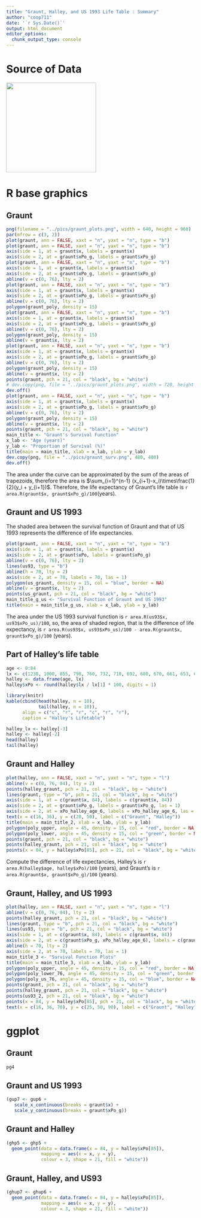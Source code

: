 ```yaml
---
title: "Graunt, Halley, and US 1993 Life Table : Summary"
author: "coop711"
date: '`r Sys.Date()`'
output: html_document
editor_options: 
  chunk_output_type: console
---
```


# Source of Data

<img src = "../pics/graunt_table.png" width = "240"/>

<!--## Data Input-->

<P style = "page-break-before:always">

# R base graphics

## Graunt

<!--
```r
graunt <- data.frame(x = c(0, seq(6, 76, by = 10)), 
                     xPo_g = c(100, 64, 40, 25, 16, 10, 6, 3, 1))
```

### More data

* US 1993 life table for the same age group

```r
us93 <- data.frame(x = graunt$x, 
                   xPo_us = c(100, 99, 99, 98, 97, 95, 92, 84, 70))
```


```r
(graunt_us <- data.frame(graunt, 
                         xPo_us = us93$xPo))
```

### Life Expectancy

The basic principle is that the area under the survival function is the life expectancy. 

$X \ge 0$, $X \sim F(x)$ => $X \equiv F^{-1}(U), U \sim U(0,1)$, therefore, 

$E(X) = E\{F^{-1}(U)\} = \int_{0}^{1} F^{-1}(u)du = \int_0^{\infty} 1-F(x) dx = \int_{0}^{\infty} S(x) dx$


### Setting up coordinates for `polygon()` (Clockwise)

```r
(graunt_x <- c(graunt$x, 0))
(graunt_y <- c(graunt$xPo_g, 0))
graunt_poly <- data.frame(x = graunt_x, y = graunt_y)
```
-->

```r
png(filename = "../pics/graunt_plots.png", width = 640, height = 960)
par(mfrow = c(3, 2))
plot(graunt, ann = FALSE, xaxt = "n", yaxt = "n", type = "b")
plot(graunt, ann = FALSE, xaxt = "n", yaxt = "n", type = "b")
axis(side = 1, at = graunt$x, labels = graunt$x)
axis(side = 2, at = graunt$xPo_g, labels = graunt$xPo_g)
plot(graunt, ann = FALSE, xaxt = "n", yaxt = "n", type = "b")
axis(side = 1, at = graunt$x, labels = graunt$x)
axis(side = 2, at = graunt$xPo_g, labels = graunt$xPo_g)
abline(v = c(0, 76), lty = 2)
plot(graunt, ann = FALSE, xaxt = "n", yaxt = "n", type = "b")
axis(side = 1, at = graunt$x, labels = graunt$x)
axis(side = 2, at = graunt$xPo_g, labels = graunt$xPo_g)
abline(v = c(0, 76), lty = 2)
polygon(graunt_poly, density = 15)
plot(graunt, ann = FALSE, xaxt = "n", yaxt = "n", type = "b")
axis(side = 1, at = graunt$x, labels = graunt$x)
axis(side = 2, at = graunt$xPo_g, labels = graunt$xPo_g)
abline(v = c(0, 76), lty = 2)
polygon(graunt_poly, density = 15)
abline(v = graunt$x, lty = 2)
plot(graunt, ann = FALSE, xaxt = "n", yaxt = "n", type = "b")
axis(side = 1, at = graunt$x, labels = graunt$x)
axis(side = 2, at = graunt$xPo_g, labels = graunt$xPo_g)
abline(v = c(0, 76), lty = 2)
polygon(graunt_poly, density = 15)
abline(v = graunt$x, lty = 2)
points(graunt, pch = 21, col = "black", bg = "white")
# dev.copy(png, file = "../pics/graunt_plots.png", width = 720, height = 1080)
dev.off()
plot(graunt, ann = FALSE, xaxt = "n", yaxt = "n", type = "b")
axis(side = 1, at = graunt$x, labels = graunt$x)
axis(side = 2, at = graunt$xPo_g, labels = graunt$xPo_g)
abline(v = c(0, 76), lty = 2)
polygon(graunt_poly, density = 15)
abline(v = graunt$x, lty = 2)
points(graunt, pch = 21, col = "black", bg = "white")
main_title <- "Graunt's Survival Function"
x_lab <- "Age (years)"
y_lab <- "Proportion of Survival (%)"
title(main = main_title, xlab = x_lab, ylab = y_lab)
dev.copy(png, file = "../pics/graunt_surv.png", 480, 480)
dev.off()
```

<!--### Area under the curve-->

<!--
*  `diff()`, `head()`, and `tail()` can be used to write a function to compute the area easily.  

```r
area.R <- function(x, y) {
  sum(diff(x) * (head(y, -1) + tail(y, -1))/2)
  }
```
-->

The area under the curve can be approximated by the sum of the areas of trapezoids, therefore the area is $\sum_{i=1}^{n-1} (x_{i+1}-x_i)\times\frac{1}{2}(y_i + y_{i+1})$. Therefore, the life expectancy of Graunt's life table is 
`r area.R(graunt$x, graunt$xPo_g)/100`(years).

<P style = "page-break-before:always">

## Graunt and US 1993

The shaded area between the survival function of Graunt and that of US 1993 represents the difference of life expectancies.

<!--

### Setting coordinates for `polygon()`

```r
us_graunt_x <- c(us93$x, rev(graunt$x))
us_graunt_y <- c(us93$xPo_us, rev(graunt$xPo_g))
us_graunt <- data.frame(x = us_graunt_x, y = us_graunt_y)
```
-->

```r
plot(graunt, ann = FALSE, xaxt = "n", yaxt = "n", type = "b")
axis(side = 1, at = graunt$x, labels = graunt$x)
axis(side = 2, at = graunt$xPo, labels = graunt$xPo_g)
abline(v = c(0, 76), lty = 2)
lines(us93, type = "b")
abline(h = 70, lty = 2)
axis(side = 2, at = 70, labels = 70, las = 1)
polygon(us_graunt, density = 15, col = "blue", border = NA)
abline(v = graunt$x, lty = 2)
points(us_graunt, pch = 21, col = "black", bg = "white")
main_title_g_us <- "Survival Function of Graunt and US 1993"
title(main = main_title_g_us, xlab = x_lab, ylab = y_lab)
```

The area under the US 1993 survival function is `r area.R(us93$x, us93$xPo_us)/100`, so, the area of shaded region, that is the difference of life expectancy, is `r area.R(us93$x, us93$xPo_us)/100 - area.R(graunt$x, graunt$xPo_g)/100` (years).

<P style = "page-break-before:always">

## Part of Halley's life table

```r
age <- 0:84
lx <- c(1238, 1000, 855, 798, 760, 732, 710, 692, 680, 670, 661, 653, 646, 640, 634, 628, 622, 616, 610, 604, 598, 592, 586, 579, 573, 567, 560, 553, 546, 539, 531, 523, 515, 507, 499, 490, 481, 472, 463, 454, 445, 436, 427, 417, 407, 397, 387, 377, 367, 357, 346, 335, 324, 313, 302, 292, 282, 272, 262, 252, 242, 232, 222, 212, 202, 192, 182, 172, 162, 152, 142, 131, 120, 109, 98, 88, 78, 68, 58, 50, 41, 34, 28, 23, 20)
halley <- data.frame(age, lx)
halley$xPo <- round(halley$lx / lx[1] * 100, digits = 1)
```

```r
library(knitr)
kable(cbind(head(halley, n = 10), 
            tail(halley, n = 10)), 
      align = c("c", "r", "r", "c", "r", "r"), 
      caption = "Halley's Lifetable")
```

```r
halley_lx <- halley[-3]
halley <- halley[-2]
head(halley)
tail(halley)
```

<P style = "page-break-before:always">

## Graunt and Halley

<!--


```r
age_graunt <- age %in% graunt$x
halley_graunt <- subset(halley, age_graunt)
xPo_halley_age_6 <- halley$xPo[age == 6]
main_title_2 <- "Survival Function of Graunt and Halley"
```

## Polygon

Setting the coordinates for `polygon()`. The intersection is found at `x = 10.8, y = 52.8` with `locator(1)` and couple of trial and errors.

* Upper region

```r
poly_1_x <- c(graunt$x[1:2], 10.8, halley$age[11:1])
poly_1_y <- c(graunt$xPo_g[1:2], 52.8, halley$xPo[11:1])
poly_upper <- data.frame(x = poly_1_x, y = poly_1_y)
```

* Lower region

```r
poly_2_x <- c(10.8, halley$age[12:85], graunt$x[9:3])
poly_2_y <- c(52.8, halley$xPo[12:85], graunt$xPo_g[9:3])
poly_lower <- data.frame(x = poly_2_x, y = poly_2_y)
```

--> 

```r
plot(halley, ann = FALSE, xaxt = "n", yaxt = "n", type = "l")
abline(v = c(0, 76, 84), lty = 2)
points(halley_graunt, pch = 21, col = "black", bg = "white")
lines(graunt, type = "b", pch = 21, col = "black", bg = "white")
axis(side = 1, at = c(graunt$x, 84), labels = c(graunt$x, 84))
axis(side = 2, at = graunt$xPo_g, labels = graunt$xPo_g, las = 1)
axis(side = 2, at = xPo_halley_age_6, labels = xPo_halley_age_6, las = 1)
text(x = c(16, 36), y = c(20, 50), label = c("Graunt", "Halley"))
title(main = main_title_2, xlab = x_lab, ylab = y_lab)
polygon(poly_upper, angle = 45, density = 15, col = "red", border = NA)
polygon(poly_lower, angle = 45, density = 15, col = "green", border = NA)
points(graunt, pch = 21, col = "black", bg = "white")
points(halley_graunt, pch = 21, col = "black", bg = "white")
points(x = 84, y = halley$xPo[85], pch = 21, col = "black", bg = "white")
```

<!--### Life expectancy-->

Compute the difference of life expectancies, Halley's is `r area.R(halley$age, halley$xPo)/100` (years), and Graunt's is `r area.R(graunt$x, graunt$xPo_g)/100` (years).

<P style = "page-break-before:always">

## Graunt, Halley, and US 1993

<!--Polygon with R Base Plot-->

<!--
### Coordinates 

In order to make the graphs truncated at the age 76, restrict the age of Halley up to 76.

```r
graunt_2 <- graunt
halley_2 <- halley
us93_2 <- us93
names(graunt_2) <- c("x", "Graunt")
names(halley_2) <- c("x", "Halley")
names(us93_2) <- c("x", "US93")
poly_lower_76 <- subset(poly_lower, poly_lower$x <= 76)
poly_3_x <- c(us93_2$x, halley_2$x[85:12], 10.8, graunt_2$x[2:1])
poly_3_y <- c(us93_2$US93, halley_2$Halley[85:12], 52.8, graunt_2$Graunt[2:1])
poly_us <- data.frame(x = poly_3_x, y = poly_3_y)
poly_us_76 <- subset(poly_us, poly_us$x <= 76)
```

### Straight to Polygon
-->

```r
plot(halley, ann = FALSE, xaxt = "n", yaxt = "n", type = "l")
abline(v = c(0, 76, 84), lty = 2)
points(halley_graunt, pch = 21, col = "black", bg = "white")
lines(graunt, type = "b", pch = 21, col = "black", bg = "white")
lines(us93, type = "b", pch = 21, col = "black", bg = "white")
axis(side = 1, at = c(graunt$x, 84), labels = c(graunt$x, 84))
axis(side = 2, at = c(graunt$xPo_g, xPo_halley_age_6), labels = c(graunt$xPo_g, xPo_halley_age_6), las = 1)
abline(h = 70, lty = 2)
axis(side = 2, at = 70, labels = 70, las = 1)
main_title_3 <- "Survival Function Plots"
title(main = main_title_3, xlab = x_lab, ylab = y_lab)
polygon(poly_upper, angle = 45, density = 15, col = "red", border = NA)
polygon(poly_lower_76, angle = 45, density = 15, col = "green", border = NA)
polygon(poly_us_76, angle = 45, density = 15, col = "blue", border = NA)
points(graunt, pch = 21, col = "black", bg = "white")
points(halley_graunt, pch = 21, col = "black", bg = "white")
points(us93_2, pch = 21, col = "black", bg = "white")
points(x = 84, y = halley$xPo[85], pch = 21, col = "black", bg = "white")
text(x = c(16, 36, 70), y = c(25, 50, 90), label = c("Graunt", "Halley", "US93"))
```

<P style = "page-break-before:always">

# ggplot 

<!--
```r
library(ggplot2)
```

## Data Reshape

Attach `reshape2` package to change wide format to long format

```r
library(reshape2)
```

How `melt()` works

```r
graunt_us_melt <- melt(graunt_us, 
                       id.vars = "x", 
                       measure.vars = c("xPo_g", "xPo_us"), 
                       value.name = "xPo", variable.name = "times")
graunt_us_melt
str(graunt_us_melt)
```

* Change factor levels of `times`

```r
levels(graunt_us_melt$times) <- c("Graunt", "US1993")
str(graunt_us_melt)
```
-->

## Graunt

<!--
## Structure of ggplot

```r
g1 <- ggplot() + 
  geom_line(data = graunt, 
            mapping = aes(x = graunt$x, y = graunt$xPo))
g2 <- g1 +
  geom_point(data = graunt, 
             mapping = aes(x = graunt$x, y = graunt$xPo), 
             shape = 21, fill = "white")
g3 <- g2 +
  theme_bw()
g4 <- g3 +
   xlab(x_lab) + 
   ylab(y_lab) + 
   ggtitle(main_title) +
   scale_x_continuous(breaks = graunt$x) + 
   scale_y_continuous(breaks = graunt$xPo_g)
g5 <- g4 +
  geom_vline(xintercept = graunt$x, linetype = "dotted") +
  geom_hline(yintercept = 0, linetype = "dotted")
pg4 <- g4 +
  geom_polygon(data = graunt_poly, 
               mapping = aes(x = x, y = y), 
               alpha = 0.7, fill = "grey")
```
-->

```r
pg4
```

<P style = "page-break-before:always">

## Graunt and US 1993

<!--### Points and Lines

Step by step approach to understand the grammar of ggplot

* We set `ggplot()` to accept varying `data.frame()` and `aes()`in `geom_polygon`

```r
gu1 <- ggplot() + 
  geom_line(data = graunt_us_melt, 
            mapping = aes(x = x, y = xPo, colour = times))
gu2 <- gu1 + 
  geom_point(data = graunt_us_melt, 
             mapping = aes(x = x, y = xPo, colour = times), 
             shape = 21, fill = "white")
gu3 <- gu2 + 
  theme_bw()
```

## Polygon 

Reuse `us_graunt` which contains `x = us_graunt_x` and `y = us_graunt_y` for `polygon()`. Note that we start with `gu3`, and also note how to remove default legends.

```r
gup3 <- gu3 + 
  geom_polygon(data = us_graunt, 
               mapping = aes(x = x, y = y), 
               alpha = 0.3, fill = "blue")
gup4 <- gup3 + 
  guides(colour = "none")
```

## Change default annotations

### Points and Lines

1. Change the x-axis and y-axis labels
    
```r
gu4 <- gu3 + 
   xlab(x_lab) + 
   ylab(y_lab)
```

2. Add main title

```r
gu4 <- gu3 + 
   xlab(x_lab) + 
   ylab(y_lab) + 
   ggtitle(main_title_g_us)
```

3. Change legend title
    
```r
gu4 <- gu3 + 
   xlab(x_lab) + 
   ylab(y_lab) + 
   ggtitle(main_title_g_us) +
   labs(colour = "Era")
```

4. Change legends.
    
```r
gu4 <- gu3 + 
   xlab(x_lab) + 
   ylab(y_lab) +
   ggtitle(main_title_g_us) +
   labs(colour = "Era") +
   scale_colour_discrete(labels = c("Graunt Era", "US 1993"))
```

5. Place legends inside the plot

```r
gu5 <- gu4 + 
   theme(legend.position = c(0.8, 0.5))
```

6. Change x-axis and y-axis tick marks

```r
gu6 <- gu5 + 
   scale_x_continuous(breaks = graunt$x) + 
   scale_y_continuous(breaks = graunt$xPo_g)
```

## Polygon

Add information to the plot drawn with `polygon()`

1. Start with `gup4`

```r
gup4
```

2. Main title, x-axis and y-axis labels

```r
gup5 <- gup4 + 
   xlab(x_lab) + 
   ylab(y_lab) +
   ggtitle(main_title_g_us)
```

3. `"Graunt Era"`, `"US 1993"`, `"Difference of Life Expectancies"` at proper positions
    
```r
gup6 <- gup5 + 
   annotate("text", 
            x = c(20, 40, 70), y = c(20, 60, 90), 
            label = c("Graunt Era", "Difference of\nLife Expectancies", "US 1993"))
```

4. x-axis and y-axis tick marks-->

```r
(gup7 <- gup6 + 
   scale_x_continuous(breaks = graunt$x) + 
   scale_y_continuous(breaks = graunt$xPo_g))
```

<P style = "page-break-before:always">

## Graunt and Halley

<!--
### Data Reshaping

Since the observed ages are different, we need final structure of the data frame to be melted. So, create copies of `graunt` and `halley` and extract parts of what we need and give feasible names.  

```r
graunt_halley_melt <- melt(list(graunt_2, halley_2), 
                           id.vars = "x", 
                           value.name = "xPo", 
                           variable.name = "Who")
str(graunt_halley_melt)
graunt_halley_melt <- graunt_halley_melt[-4]
(graunt_halley_melt_g <- subset(graunt_halley_melt, 
                                graunt_halley_melt$x %in% graunt$x))
```
 
## Survival Function, Step by Step

```r
(gh1 <- ggplot() + 
  geom_line(data = graunt_halley_melt, 
            mapping = aes(x = x, y = xPo, colour = Who)))
(gh2 <- gh1 + 
  geom_point(data = graunt_halley_melt_g, 
             mapping = aes(x = x, y = xPo, colour = Who), 
             shape = 21, fill = "white"))
(gh3 <- gh2 + 
  theme_bw() + 
  xlab(x_lab) + 
  ylab(y_lab) + 
  ggtitle(main_title_2))
(gh4 <- gh3 + 
  theme(legend.position = c(0.8, 0.8)) +
  annotate("text", 
           x = c(16, 36), y = c(20, 50), 
           label = c("Graunt", "Halley")) +
  scale_x_continuous(breaks = c(graunt$x, 84)) + 
  scale_y_continuous(breaks = c(graunt$xPo_g, xPo_halley_age_6)))
```

## Polygon

Reuse `poly_upper` data frame and `poly_lower` data frame.

```r
(ghp4 <- gh4 + 
  geom_polygon(data = poly_upper, 
               mapping = aes(x = x, y = y), 
               alpha = 0.3, fill = "red"))
(ghp5 <- ghp4 + 
  geom_polygon(data = poly_lower, 
               mapping = aes(x = x, y = y), 
               alpha = 0.3, fill = "green"))
```
-->

```r
(ghp5 <- ghp5 +
  geom_point(data = data.frame(x = 84, y = halley$xPo[85]), 
             mapping = aes(x = x, y = y),  
             colour = 3, shape = 21, fill = "white"))
```

<P style = "page-break-before:always">

## Graunt, Halley, and US93

<!--
## Data Reshape

```r
# us93_2 <- us93
# names(us93_2) <- c("x", "US93")
ghu_melt <- melt(list(graunt_2, halley_2, us93_2), 
                 id.vars = "x", 
                 value.name = "xPo", 
                 variable.name = "Who")
ghu_melt_g <- ghu_melt[ghu_melt$x %in% graunt$x, ]
# main_title_3 <- "Survival Function Plots"
```

## Survival Function Plots with ggplot

```r
ghu1 <- ggplot() + 
  geom_line(data = ghu_melt, 
            mapping = aes(x = x, y = xPo, colour = Who))
ghu2 <- ghu1 + 
  geom_point(data = ghu_melt_g, 
             mapping = aes(x = x, y = xPo, colour = Who), 
             shape = 21, fill = "white")
ghu3 <- ghu2 + 
  theme_bw() + 
  xlab(x_lab) + 
  ylab(y_lab) + 
  ggtitle(main_title_3)
ghu4 <- ghu3 + 
  theme(legend.position = c(0.2, 0.2)) +
  annotate("text", 
           x = c(36, 36, 70), y = c(25, 50, 90), 
           label = c("Graunt", "Halley", "US93")) +
  scale_x_continuous(breaks = c(graunt$x, 84)) + 
  scale_y_continuous(breaks = c(graunt$xPo_g, xPo_halley_age_6))
```

## Polygon

```r
ghup4 <- ghu4 + 
  geom_polygon(data = poly_upper, 
               mapping = aes(x = x, y = y), 
               alpha = 0.3, fill = "red")
ghup5 <- ghup4 + 
  geom_polygon(data = poly_lower_76, 
               mapping = aes(x = x, y = y), 
               alpha = 0.3, fill = "green")
ghup6 <- ghup5 +
  geom_polygon(data = poly_us_76, 
               mapping = aes(x = x, y = y), 
               alpha = 0.3, fill = "blue")
```
-->

```r
(ghup7 <- ghup6 +
  geom_point(data = data.frame(x = 84, y = halley$xPo[85]), 
             mapping = aes(x = x, y = y),  
             colour = 3, shape = 21, fill = "white"))
```

<!--
### `dump()` and `source()`

* Check out how to save and retrieve. Use `source()` and `load()` for retrieval.

```r
dump("area.R", file = "area.R")
save.image("graunt_halley_1801.RData")
```
-->
